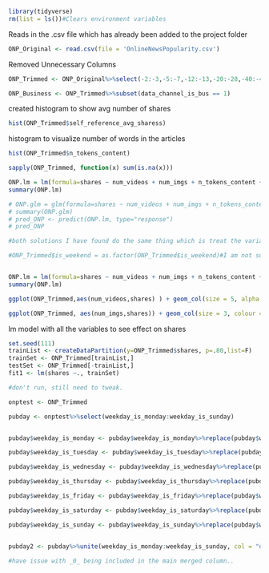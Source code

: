```r
library(tidyverse)
rm(list = ls())#Clears environment variables
```


Reads in the .csv file which has already been added to the project folder
```r
ONP_Original <- read.csv(file = 'OnlineNewsPopularity.csv')
```

Removed Unnecessary Columns
```r
ONP_Trimmed <- ONP_Original%>%select(-2:-3,-5:-7,-12:-13,-20:-28,-40:-44)
```


```r
ONP_Business <- ONP_Trimmed%>%subset(data_channel_is_bus == 1)
```

created histogram to show avg number of shares
```r
hist(ONP_Trimmed$self_reference_avg_sharess)
```

histogram to visualize number of words in the articles 
```r
hist(ONP_Trimmed$n_tokens_content)
```
```r
sapply(ONP_Trimmed, function(x) sum(is.na(x)))
```

```r
ONP.lm = lm(formula=shares ~ num_videos + num_imgs + n_tokens_content + rate_positive_words+rate_negative_words, data = ONP_Trimmed)
summary(ONP.lm)
```
```r
# ONP.glm = glm(formula=shares ~ num_videos + num_imgs + n_tokens_content + rate_positive_words+rate_negative_words, data = ONP_Trimmed)
# summary(ONP.glm)
# pred_ONP <- predict(ONP.lm, type="response")
# pred_ONP
```
```r
#both solutions I have found do the same thing which is treat the variable as a factor. Either by changing it to a factor before runing the model or buy specifying that you want that variable treated as a factor in the model. 

#ONP_Trimmed$is_weekend = as.factor(ONP_Trimmed$is_weekend)#I am not sure if this is working correctly but I read that as long as the variable is a factor, R will know it is being looked at categorically 


ONP.lm = lm(formula=shares ~ num_videos + num_imgs + n_tokens_content + rate_positive_words+rate_negative_words+is_weekend+factor(data_channel_is_socmed), data = ONP_Trimmed)
summary(ONP.lm)
```


```r
ggplot(ONP_Trimmed,aes(num_videos,shares) ) + geom_col(size = 5, alpha = 0.5, color="red")


```
```r
ggplot(ONP_Trimmed, aes(num_imgs,shares)) + geom_col(size = 3, colour = "blue",  )
```

lm model with all the variables to see effect on shares
```r
set.seed(111)
trainList <- createDataPartition(y=ONP_Trimmed$shares, p=.80,list=F)
trainSet <- ONP_Trimmed[trainList,]
testSet <- ONP_Trimmed[-trainList,]
fit1 <- lm(shares ~., trainSet)

#don't run, still need to tweak. 
```


```r
onptest <- ONP_Trimmed

pubday <- onptest%>%select(weekday_is_monday:weekday_is_sunday)


pubday$weekday_is_monday <- pubday$weekday_is_monday%>%replace(pubday$weekday_is_monday==1, "Monday")

pubday$weekday_is_tuesday <- pubday$weekday_is_tuesday%>%replace(pubday$weekday_is_tuesday==1, "Tuesday")

pubday$weekday_is_wednesday <- pubday$weekday_is_wednesday%>%replace(pubday$weekday_is_wednesday==1, "Wednesday")

pubday$weekday_is_thursday <- pubday$weekday_is_thursday%>%replace(pubday$weekday_is_thursday==1, "Thursday")

pubday$weekday_is_friday <- pubday$weekday_is_friday%>%replace(pubday$weekday_is_friday==1, "Friday")

pubday$weekday_is_saturday <- pubday$weekday_is_saturday%>%replace(pubday$weekday_is_saturday==1, "Saturday")

pubday$weekday_is_sunday <- pubday$weekday_is_sunday%>%replace(pubday$weekday_is_sunday==1, "Sunday")


pubday2 <- pubday%>%unite(weekday_is_monday:weekday_is_sunday, col = "day of week", remove = T, sep ="_" )

#have issue with _0_ being included in the main merged column.. 
```

